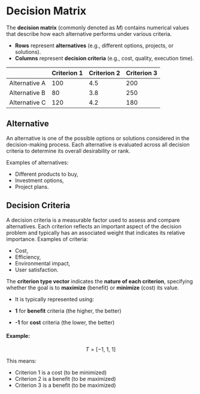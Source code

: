 ﻿---
sidebar_position : 1
---

# Decision Matrix

The **decision matrix** (commonly denoted as $M$) contains numerical values that describe how each alternative performs under various criteria.

* **Rows** represent **alternatives** (e.g., different options, projects, or solutions).
* **Columns** represent **decision criteria** (e.g., cost, quality, execution time).


|               | Criterion 1 | Criterion 2 | Criterion 3 |
| ------------- | ----------- | ----------- | ----------- |
| Alternative A | 100         | 4.5         | 200         |
| Alternative B | 80          | 3.8         | 250         |
| Alternative C | 120         | 4.2         | 180         |

## Alternative

An alternative is one of the possible options or solutions considered in the decision-making process. Each alternative is evaluated across all decision criteria to determine its overall desirability or rank.

Examples of alternatives:
- Different products to buy,
- Investment options,
- Project plans.

## Decision Criteria
A decision criteria is a measurable factor used to assess and compare alternatives. Each criterion reflects an important aspect of the decision problem and typically has an associated weight that indicates its relative importance.
Examples of criteria:
- Cost,
- Efficiency,
- Environmental impact,
- User satisfaction.

The **criterion type vector** indicates the **nature of each criterion**, specifying whether the goal is to **maximize** (benefit) or **minimize** (cost) its value.

* It is typically represented using:

* **1** for **benefit** criteria (the higher, the better)
* **-1** for **cost** criteria (the lower, the better)

#### Example:

$$
T = [-1,\ 1,\ 1]
$$

This means:

* Criterion 1 is a cost (to be minimized)
* Criterion 2 is a benefit (to be maximized)
* Criterion 3 is a benefit (to be maximized)